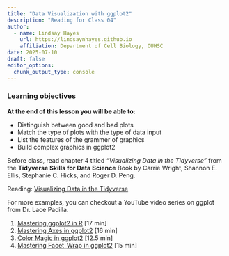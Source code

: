 ```yaml
---
title: "Data Visualization with ggplot2"
description: "Reading for Class 04"
author: 
  - name: Lindsay Hayes
    url: https://lindsaynhayes.github.io
    affiliation: Department of Cell Biology, OUHSC
date: 2025-07-10
draft: false
editor_options: 
  chunk_output_type: console
---
```


::: callout-note
### Learning objectives

**At the end of this lesson you will be able to:**

-   Distinguish between good and bad plots
-   Match the type of plots with the type of data input
-   List the features of the grammer of graphics
-   Build complex graphics in ggplot2
:::


Before class, read chapter 4 titled *"Visualizing Data in the Tidyverse"* from the **Tidyverse Skills for Data Science** Book by Carrie Wright, Shannon E. Ellis, Stephanie C. Hicks, and Roger D. Peng.

Reading: [Visualizing Data in the Tidyverse](https://jhudatascience.org/tidyversecourse/dataviz.html)

For more examples, you can checkout a YouTube video series on ggplot from Dr. Lace Padilla.

1. [Mastering ggplot2 in R](https://youtu.be/iYGDhcNCWDI?si=npvVMpihW-0puqy1)     [17 min]
2. [Mastering Axes in ggplot2](https://youtu.be/Iw3LEa7nxQE?si=B0UTEifi9y1-vLIz)  [16 min]
3. [Color Magic in ggplot2](https://youtu.be/50o5UQHbkdI?si=WeGH8WBP2pNRkTsz)     [12.5 min]
4. [Mastering Facet_Wrap in ggplot2](https://youtu.be/U7i5FozHkW8?si=7wkiGp65r_lQgdit) [15 min]




